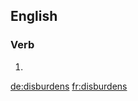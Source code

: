 ==English==

===Verb===
{{head|en|verb form}}

# {{en-third-person singular of|disburden}}

[[de:disburdens]]
[[fr:disburdens]]